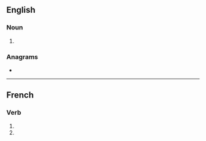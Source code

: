 ==English==

===Noun===
{{head|en|noun plural form}}

# {{plural of|acton|lang=en}}

===Anagrams===
* {{anagrams|en|Cantos|Caston|Octans|cantos|cast on|octans}}

----

==French==

===Verb===
{{head|fr|verb form}}

# {{inflection of|acter||1|p|pres|ind|lang=fr}}
# {{inflection of|acter||1|p|imp|lang=fr}}